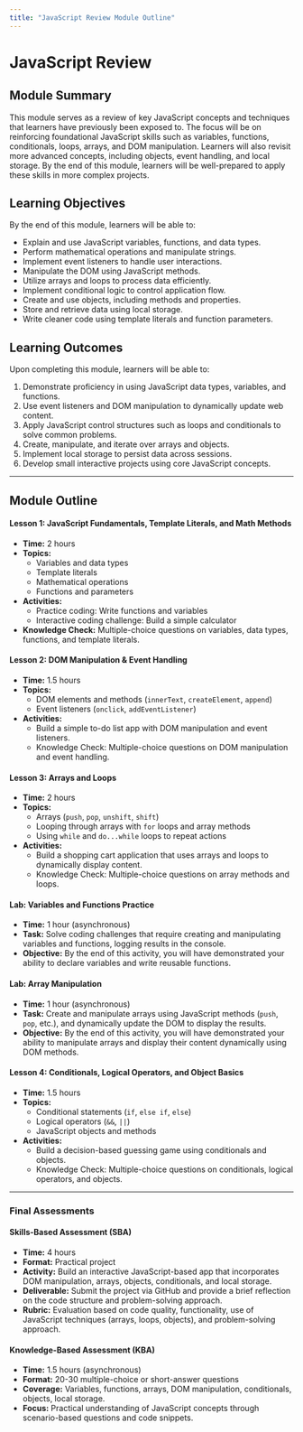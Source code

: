 ```yaml
---
title: "JavaScript Review Module Outline"
---
```


# JavaScript Review

## Module Summary

This module serves as a review of key JavaScript concepts and techniques that learners have previously been exposed to. The focus will be on reinforcing foundational JavaScript skills such as variables, functions, conditionals, loops, arrays, and DOM manipulation. Learners will also revisit more advanced concepts, including objects, event handling, and local storage. By the end of this module, learners will be well-prepared to apply these skills in more complex projects.

## Learning Objectives

By the end of this module, learners will be able to:
- Explain and use JavaScript variables, functions, and data types.
- Perform mathematical operations and manipulate strings.
- Implement event listeners to handle user interactions.
- Manipulate the DOM using JavaScript methods.
- Utilize arrays and loops to process data efficiently.
- Implement conditional logic to control application flow.
- Create and use objects, including methods and properties.
- Store and retrieve data using local storage.
- Write cleaner code using template literals and function parameters.

## Learning Outcomes

Upon completing this module, learners will be able to:
1. Demonstrate proficiency in using JavaScript data types, variables, and functions.
2. Use event listeners and DOM manipulation to dynamically update web content.
3. Apply JavaScript control structures such as loops and conditionals to solve common problems.
4. Create, manipulate, and iterate over arrays and objects.
5. Implement local storage to persist data across sessions.
6. Develop small interactive projects using core JavaScript concepts.

---

## Module Outline

#### Lesson 1: JavaScript Fundamentals, Template Literals, and Math Methods
- **Time:** 2 hours
- **Topics:** 
  - Variables and data types
  - Template literals
  - Mathematical operations
  - Functions and parameters
- **Activities:**
  - Practice coding: Write functions and variables
  - Interactive coding challenge: Build a simple calculator
- **Knowledge Check:** Multiple-choice questions on variables, data types, functions, and template literals.

#### Lesson 2: DOM Manipulation & Event Handling
- **Time:** 1.5 hours
- **Topics:**
  - DOM elements and methods (`innerText`, `createElement`, `append`)
  - Event listeners (`onclick`, `addEventListener`)
- **Activities:**
  - Build a simple to-do list app with DOM manipulation and event listeners.
  - Knowledge Check: Multiple-choice questions on DOM manipulation and event handling.

#### Lesson 3: Arrays and Loops
- **Time:** 2 hours
- **Topics:**
  - Arrays (`push`, `pop`, `unshift`, `shift`)
  - Looping through arrays with `for` loops and array methods
  - Using `while` and `do...while` loops to repeat actions
- **Activities:**
  - Build a shopping cart application that uses arrays and loops to dynamically display content.
  - Knowledge Check: Multiple-choice questions on array methods and loops.

#### Lab: Variables and Functions Practice
- **Time:** 1 hour (asynchronous)
- **Task:** Solve coding challenges that require creating and manipulating variables and functions, logging results in the console.
- **Objective:** By the end of this activity, you will have demonstrated your ability to declare variables and write reusable functions.

#### Lab: Array Manipulation
- **Time:** 1 hour (asynchronous)
- **Task:** Create and manipulate arrays using JavaScript methods (`push`, `pop`, etc.), and dynamically update the DOM to display the results.
- **Objective:** By the end of this activity, you will have demonstrated your ability to manipulate arrays and display their content dynamically using DOM methods.

#### Lesson 4: Conditionals, Logical Operators, and Object Basics
- **Time:** 1.5 hours
- **Topics:**
  - Conditional statements (`if`, `else if`, `else`)
  - Logical operators (`&&`, `||`)
  - JavaScript objects and methods
- **Activities:**
  - Build a decision-based guessing game using conditionals and objects.
  - Knowledge Check: Multiple-choice questions on conditionals, logical operators, and objects.

---

### Final Assessments

#### Skills-Based Assessment (SBA)
- **Time:** 4 hours
- **Format:** Practical project
- **Activity:** Build an interactive JavaScript-based app that incorporates DOM manipulation, arrays, objects, conditionals, and local storage.
- **Deliverable:** Submit the project via GitHub and provide a brief reflection on the code structure and problem-solving approach.
- **Rubric:** Evaluation based on code quality, functionality, use of JavaScript techniques (arrays, loops, objects), and problem-solving approach.

#### Knowledge-Based Assessment (KBA)
- **Time:** 1.5 hours (asynchronous)
- **Format:** 20-30 multiple-choice or short-answer questions
- **Coverage:** Variables, functions, arrays, DOM manipulation, conditionals, objects, local storage.
- **Focus:** Practical understanding of JavaScript concepts through scenario-based questions and code snippets.